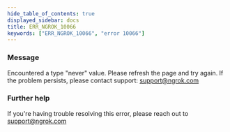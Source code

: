 ```yaml
---
hide_table_of_contents: true
displayed_sidebar: docs
title: ERR_NGROK_10066
keywords: ["ERR_NGROK_10066", "error 10066"]
---
```


### Message

Encountered a type "never" value. Please refresh the page and try again. If the problem persists, please contact support: support@ngrok.com

### Further help

If you're having trouble resolving this error, please reach out to [support@ngrok.com](mailto:support@ngrok.com?subject=Help%20with%20ERR_NGROK_10066)
